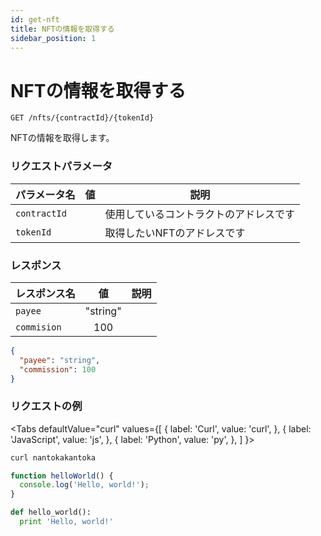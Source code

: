 ```yaml
---
id: get-nft
title: NFTの情報を取得する
sidebar_position: 1
---
```


# NFTの情報を取得する

`GET /nfts/{contractId}/{tokenId}`

NFTの情報を取得します。

### リクエストパラメータ
|パラメータ名|値|説明|
|--|--|--|
|`contractId`||使用しているコントラクトのアドレスです|
|`tokenId`||取得したいNFTのアドレスです|

### レスポンス
|レスポンス名|値|説明|
|--|:--:|--|
|`payee`|"string"||
|`commision`|100||

```json title="レスポンス例"
{
  "payee": "string",
  "commission": 100
}
```

### リクエストの例
<Tabs
  defaultValue="curl"
  values={[
    { label: 'Curl', value: 'curl', },
    { label: 'JavaScript', value: 'js', },
    { label: 'Python', value: 'py', },
  ]
}>
<TabItem value="curl">

```bash
curl nantokakantoka
```

</TabItem>
<TabItem value="js">

```js
function helloWorld() {
  console.log('Hello, world!');
}
```

</TabItem>
<TabItem value="py">

```py
def hello_world():
  print 'Hello, world!'
```

</TabItem>
</Tabs>
